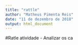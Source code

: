 ```yaml
---
title: "rattle"
author: "Matheus Pimenta Reis"
date: "11 de dezembro de 2018"
output: html_document
---
```



#Ratle atividade  - 
Analizar os ca